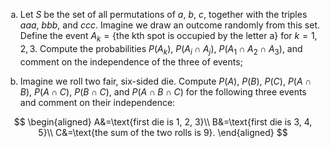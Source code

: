 a.  Let $S$ be the set of all permutations of $a$, $b$, $c$, together with the triples $aaa$, $bbb$, and $ccc$. Imagine we draw an outcome randomly from this set. Define the event $A_k=\{\text{the kth spot is occupied by the letter a}\}$ for $k=1,\,2,\,3$. Compute the probabilities $P(A_k)$, $P(A_i\cap A_j)$, $P(A_1\cap A_2\cap A_3)$, and comment on the independence of the three of events;

b.  Imagine we roll two fair, six-sided die. Compute $P(A)$, $P(B)$, $P(C)$, $P(A\cap B)$, $P(A\cap C)$, $P(B\cap C)$, and $P(A\cap B\cap C)$ for the following three events and comment on their independence:

$$
\begin{aligned}
A&=\text{first die is 1, 2, 3}\\
B&=\text{first die is 3, 4, 5}\\
C&=\text{the sum of the two rolls is 9}.
\end{aligned}
$$

